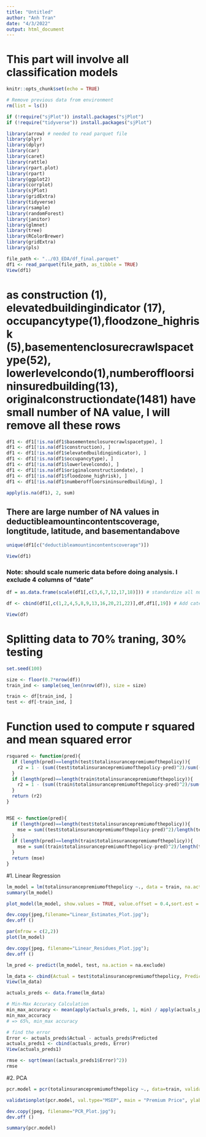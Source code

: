 ```yaml
---
title: "Untitled"
author: "Anh Tran"
date: "4/3/2022"
output: html_document
---
```

# This part will involve all classification models

```r
knitr::opts_chunk$set(echo = TRUE)
```

```r
# Remove previous data from environment
rm(list = ls())
```

```r
if (!require("sjPlot")) install.packages("sjPlot")
if (!require("tidyverse")) install.packages("sjPlot")

library(arrow) # needed to read parquet file
library(plyr)
library(dplyr)
library(car)
library(caret)
library(rattle)
library(rpart.plot)
library(rpart)
library(ggplot2)
library(corrplot)
library(sjPlot)
library(gridExtra)
library(tidyverse)
library(rsample)
library(randomForest)
library(janitor)
library(glmnet)
library(tree)
library(RColorBrewer)
library(gridExtra)
library(pls)
```


```r
file_path <- "../03_EDA/df_final.parquet"
df1 <- read_parquet(file_path, as_tibble = TRUE)
View(df1)
```

# as construction (1), elevatedbuildingindicator (17), occupancytype(1),floodzone_highrisk (5),basementenclosurecrawlspacetype(52), lowerlevelcondo(1),numberoffloorsininsuredbuilding(13), originalconstructiondate(1481) have small number of NA value, I will remove all these rows

```r
df1 <- df1[!is.na(df1$basementenclosurecrawlspacetype), ]
df1 <- df1[!is.na(df1$construction), ]
df1 <- df1[!is.na(df1$elevatedbuildingindicator), ]
df1 <- df1[!is.na(df1$occupancytype), ]
df1 <- df1[!is.na(df1$lowerlevelcondo), ]
df1 <- df1[!is.na(df1$originalconstructiondate), ]
df1 <- df1[!is.na(df1$floodzone_highrisk), ]
df1 <- df1[!is.na(df1$numberoffloorsininsuredbuilding), ]
```


```r
apply(is.na(df1), 2, sum)
```
## There are large number of NA values in deductibleamountincontentscoverage, longtitude, latitude, and basementandabove 


```r
unique(df1[c("deductibleamountincontentscoverage")])
```
```r
View(df1)
```

### Note: should scale numeric data before doing analysis. I exclude 4 columns of "date"

```r
df = as.data.frame(scale(df1[,c(3,6,7,12,17,18)])) # standardize all numerical variables

df <- cbind(df1[,c(1,2,4,5,8,9,13,16,20,21,22)],df,df1[,19]) # Add categorical columns  back in

View(df)
```


# Splitting data to 70% traning, 30% testing

```r
set.seed(100)

size <- floor(0.7*nrow(df))
train_ind <- sample(seq_len(nrow(df)), size = size)

train <- df[train_ind, ]
test <- df[-train_ind, ]
```

# Function used to compute r squared and mean squared error

```r
rsquared <- function(pred){
  if (length(pred)==length(test$totalinsurancepremiumofthepolicy)){
    r2 = 1 - (sum((test$totalinsurancepremiumofthepolicy-pred)^2)/sum((test$totalinsurancepremiumofthepolicy-mean(test$totalinsurancepremiumofthepolicy))^2))
  }
  if (length(pred)==length(train$totalinsurancepremiumofthepolicy)){
    r2 = 1 - (sum((train$totalinsurancepremiumofthepolicy-pred)^2)/sum((train$totalinsurancepremiumofthepolicy-mean(train$totalinsurancepremiumofthepolicy))^2))
  }
  return (r2)
}


MSE <- function(pred){
  if (length(pred)==length(test$totalinsurancepremiumofthepolicy)){
    mse = sum((test$totalinsurancepremiumofthepolicy-pred)^2)/length(test$totalinsurancepremiumofthepolicy)
  }
  if (length(pred)==length(train$totalinsurancepremiumofthepolicy)){
    mse = sum((train$totalinsurancepremiumofthepolicy-pred)^2)/length(train$totalinsurancepremiumofthepolicy)
  }
  return (mse)
}
```

#1. Linear Regression

```r

lm_model = lm(totalinsurancepremiumofthepolicy ~., data = train, na.action = na.exclude)
summary(lm_model)
```


```r
plot_model(lm_model, show.values = TRUE, value.offset = 0.4,sort.est = TRUE, title = "Estimates of Linear Regression")

dev.copy(jpeg,filename="Linear_Estimates_Plot.jpg");
dev.off ()
```

```r
par(mfrow = c(2,2))
plot(lm_model)

dev.copy(jpeg, filename="Linear_Residues_Plot.jpg");
dev.off ()
```


```r
lm_pred <- predict(lm_model, test, na.action = na.exclude)

```


```r
lm_data <- cbind(Actual = test$totalinsurancepremiumofthepolicy, Predicted = lm_pred)
View(lm_data)
```

```r
actuals_preds <- data.frame(lm_data)

# Min-Max Accuracy Calculation
min_max_accuracy <- mean(apply(actuals_preds, 1, min) / apply(actuals_preds, 1, max))  
min_max_accuracy
# => 65%, min_max accuracy

```

```r
# find the error
Error <- actuals_preds$Actual - actuals_preds$Predicted
actuals_preds1 <- cbind(actuals_preds, Error)
View(actuals_preds1)

rmse <- sqrt(mean((actuals_preds1$Error)^2))
rmse
```

#2. PCA

```r

pcr.model = pcr(totalinsurancepremiumofthepolicy ~., data=train, validation ="CV", na.action = na.exclude)

```


```r
validationplot(pcr.model, val.type="MSEP", main = "Premium Price", ylab = "Mean Squared Error")

dev.copy(jpeg, filename="PCR_Plot.jpg");
dev.off ()

```


```r
summary(pcr.model)
```


















